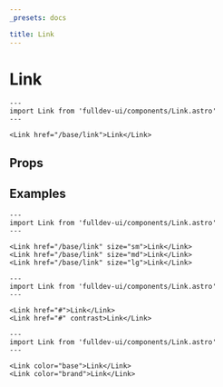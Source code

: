```yaml
---
_presets: docs

title: Link
---
```


# Link


```astro live
---
import Link from 'fulldev-ui/components/Link.astro'
---

<Link href="/base/link">Link</Link>
```

## Props

<PropsTable />

## Examples

```astro live
---
import Link from 'fulldev-ui/components/Link.astro'
---

<Link href="/base/link" size="sm">Link</Link>
<Link href="/base/link" size="md">Link</Link>
<Link href="/base/link" size="lg">Link</Link>
```

```astro live
---
import Link from 'fulldev-ui/components/Link.astro'
---

<Link href="#">Link</Link>
<Link href="#" contrast>Link</Link>
```

```astro live
---
import Link from 'fulldev-ui/components/Link.astro'
---

<Link color="base">Link</Link>
<Link color="brand">Link</Link>
```
